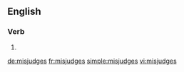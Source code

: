 ==English==

===Verb===
{{head|en|verb form}}

# {{en-third-person singular of|misjudge}}

[[de:misjudges]]
[[fr:misjudges]]
[[simple:misjudges]]
[[vi:misjudges]]